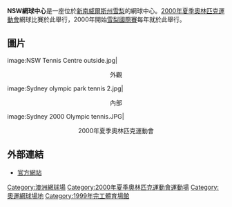 {{unreferenced|time=2013-03-31T14:06:30+00:00}}
{{coord|33|51|18|S|151|4|20|E|type:landmark_region:AU|display=title}}
{{Infobox Stadium
| stadium_name      = Ken Rosewall Arena
| nickname          = 
| image             = [[File:Sydney_olympic_park_tennis.jpg|250px]]
| location          = [[新南威爾斯州|新南威爾斯州]][[悉尼|雪梨]][[雪梨奧林匹克公園|雪梨奧林匹克公園]]
| coordinates       = 
| broke_ground      = 1998年11月
| opened            = 1999年12月8日
| owner             = 
| operator          = 
| surface           = 
| construction_cost = [[A$|A$]]42.9 million 
| architect         = 
| former_names      = 雪梨奧林匹克公園網球中心
| tenants           = [[2000年夏季奧林匹克運動會|2000年夏季奧林匹克運動會]]<br>[[2000年夏季帕拉林匹克運動會|2000年夏季帕拉林匹克運動會]]<br>[[雪梨國際賽|雪梨國際賽]]（[[網球|網球]]）
| seating_capacity  = 10,000
}}
'''NSW網球中心'''是一座位於[[新南威爾斯州|新南威爾斯州]][[悉尼|雪梨]]的網球中心。[[2000年夏季奧林匹克運動會|2000年夏季奧林匹克運動會]]網球比賽於此舉行，2000年開始[[雪梨國際賽|雪梨國際賽]]每年就於此舉行。

==圖片==
<gallery class="center" widths="200px" heights="175px">
image:NSW Tennis Centre outside.jpg|<center>外觀</center>
image:Sydney olympic park tennis 2.jpg|<center>內部</center>
image:Sydney 2000 Olympic tennis.JPG|<center>2000年夏季奧林匹克運動會</center>
</gallery>

== 外部連結 ==
* [http://www.tennis.com.au/soptennis/ 官方網站]{{Wayback|url=http://www.tennis.com.au/soptennis/ |date=20130502094415 }}


[[Category:澳洲網球場|Category:澳洲網球場]]
[[Category:2000年夏季奧林匹克運動會運動場|Category:2000年夏季奧林匹克運動會運動場]]
[[Category:奧運網球場地|Category:奧運網球場地]]
[[Category:1999年完工體育場館|Category:1999年完工體育場館]]